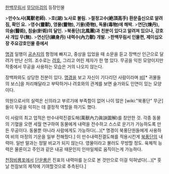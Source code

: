 [[한백무림서]] [[무당마검]]의 등장인물

>'''만수노사(萬獸老師).'''
>'''호(湖) 노사로 불림.'''
>'''절정고수(絶頂高手) 환문출신으로 알려짐, 확인 요.'''
>'''영수(靈獸), 영물(靈物), 기물(奇物), 독물(毒物)에 해박.'''
>'''연단(煉丹), 의술(醫術), 침술(針術)의 달인.'''
>'''북풍단(北風團)과 친분이 있다고 알려져 있으나, 강호사 개입 무(無).'''
>'''연신단(練身丹) 내력수(內力獸) 개발.'''
>'''한백무림서 인물편, 제이십오장 주요강호인물 중에서'''



[[명경]] 일행이 [[공손지]]의 함정에 빠지고, 중상을 입었을 때 소문을 듣고 장백산 인근으로 달려가 만난 신의. 조수로는 [[려호]], 그리고 어린 제자가 한 명 있다.
무공을 익힌 모양이지만 작중에서 무공을 사용하는 모습은 거의 나오지 않는다.

장백파와도 상당한 친분이 있다.
[[명경]]을 보고 자신이 기다리던 사람이라며 [[비]][* 귀물들의 보스]을 처리해달라고 부탁하거나 려호와의 관계를 보면 술가와도 인연이 있는 모양이다.

의원으로서의 실력은 신의라고 부르기에 부족함이 없어 나이 많은 [wiki:"북풍단" 무군]들이 무공을 익히는 데 결정적 역할을 하기도 했다.

이 사람의 최고 업적은 만수내력진결도해(萬獸內力眞訣圖解)를 창안한 것. 각종 동물의 기혈을 오랜 세월 연구하여 동물에게 내력을 전수하고 스스로 운기가 가능하도록 만든 무공이다. 동물뿐 아니라 사람에게도 가능하다(...)[* 명경이 북풍단원들에게 사용하여 비의 마정의 기운을 일부 전해줬다.]
이 만수내력진결도해를 적용시킨게 [[북풍단]]의 내력마. 일반 말과는 정말 비교가 되지 않는다. 영물이라고 불러도 무방할 정도. 육체적 능력은 물론이고 주인과 같은 내공 때문인지 인마일체로 움직이는게 가능하다.

[[천잠비룡포]]에서 [[단운룡]]은 진표의 내력마를 눈으로 본 것만으로 이걸 익혀냈다(...)[* 훗날 천잠보의 제작에 기여할것으로 추측된다.]
